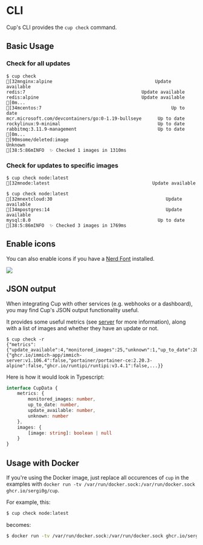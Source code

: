
# CLI

Cup's CLI provides the `cup check` command.

## Basic Usage

### Check for all updates
```ansi
$ cup check
[32mnginx:alpine                                      Update available
redis:7                                           Update available
redis:alpine                                      Update available
[0m...
[34mcentos:7                                                Up to date
mcr.microsoft.com/devcontainers/go:0-1.19-bullseye      Up to date
rockylinux:9-minimal                                    Up to date
rabbitmq:3.11.9-management                              Up to date
[0m...
[90msome/deleted:image                                         Unknown
[38:5:86mINFO  ✨ Checked 1 images in 1310ms
```

### Check for updates to specific images
```ansi
$ cup check node:latest
[32mnode:latest                                      Update available
```

```ansi
$ cup check node:latest
[32mnextcloud:30                                          Update available
[34mpostgres:14                                           Update available
mysql:8.0                                               Up to date
[38:5:86mINFO  ✨ Checked 3 images in 1769ms
```

## Enable icons
You can also enable icons if you have a [Nerd Font](https://nerdfonts.com) installed.

<Image src={cup} unoptimized />

## JSON output
When integrating Cup with other services (e.g. webhooks or a dashboard), you may find Cup's JSON output functionality useful. 

It provides some useful metrics (see [server](/docs/usage/server) for more information), along with a list of images and whether they have an update or not.

```
$ cup check -r
{"metrics":{"update_available":4,"monitored_images":25,"unknown":1,"up_to_date":20},"images":{"ghcr.io/immich-app/immich-server:v1.106.4":false,"portainer/portainer-ce:2.20.3-alpine":false,"ghcr.io/runtipi/runtipi:v3.4.1":false,...}}
```

Here is how it would look in Typescript:

```ts
interface CupData {
    metrics: {
        monitored_images: number,
        up_to_date: number,
        update_available: number,
        unknown: number
    },
    images: {
        [image: string]: boolean | null
    }
}
```

## Usage with Docker

If you're using the Docker image, just replace all occurences of `cup` in the examples with `docker run -tv /var/run/docker.sock:/var/run/docker.sock ghcr.io/sergi0g/cup`.

For example, this:
```bash /check node:latest/
$ cup check node:latest
```
becomes:
```bash /check node:latest/
$ docker run -tv /var/run/docker.sock:/var/run/docker.sock ghcr.io/sergi0g/cup check node:latest
```